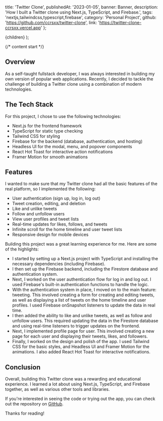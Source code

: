 
  title: 'Twitter Clone',
  publishedAt: '2023-01-05',
  banner: Banner,
  description:
    'How I built a Twitter clone using Next.js, TypeScript, and Firebase.',
  tags: 'nextjs,tailwindcss,typescript,firebase',
  category: 'Personal Project',
  github: 'https://github.com/ccrsxx/twitter-clone',
  link: 'https://twitter-clone-ccrsxx.vercel.app'
};


  <ContentLayout meta={meta}>{children}</ContentLayout>
);

{/* content start */}

## Overview

As a self-taught fullstack developer, I was always interested in building my own version of popular web applications. Recently, I decided to tackle the challenge of building a Twitter clone using a combination of modern technologies.

## The Tech Stack

For this project, I chose to use the following technologies:

- Next.js for the frontend framework
- TypeScript for static type checking
- Tailwind CSS for styling
- Firebase for the backend (database, authentication, and hosting)
- Headless UI for the modal, menu, and popover components
- React Hot Toast for interactive action notifications
- Framer Motion for smooth animations

## Features

I wanted to make sure that my Twitter clone had all the basic features of the real platform, so I implemented the following:

- User authentication (sign up, log in, log out)
- Tweet creation, editing, and deletion
- Like and unlike tweets
- Follow and unfollow users
- View user profiles and tweet lists
- Real-time updates for likes, follows, and tweets
- Infinite scroll for the home timeline and user tweet lists
- Responsive design for mobile devices

Building this project was a great learning experience for me. Here are some of the highlights:

- I started by setting up a Next.js project with TypeScript and installing the necessary dependencies (including Firebase).
- I then set up the Firebase backend, including the Firestore database and authentication system.
- Next, I worked on the user authentication flow for log in and log out. I used Firebase's built-in authentication functions to handle the logic.
- With the authentication system in place, I moved on to the main feature: tweeting. This involved creating a form for creating and editing tweets, as well as displaying a list of tweets on the home timeline and user profiles. I used Firebase onSnapshot listeners to update the data in real time.
- I then added the ability to like and unlike tweets, as well as follow and unfollow users. This required updating the data in the Firestore database and using real-time listeners to trigger updates on the frontend.
- Next, I implemented profile page for user. This involved creating a new page for each user and displaying their tweets, likes, and followers.
- Finally, I worked on the design and polish of the app. I used Tailwind CSS for the basic styles, and Headless UI and Framer Motion for the animations. I also added React Hot Toast for interactive notifications.

## Conclusion

Overall, building this Twitter clone was a rewarding and educational experience. I learned a lot about using Next.js, TypeScript, and Firebase together, as well as various other tools and libraries.

If you're interested in seeing the code or trying out the app, you can check out the repository on [GitHub](https://github.com/ccrsxx/twitter-clone).

Thanks for reading!
